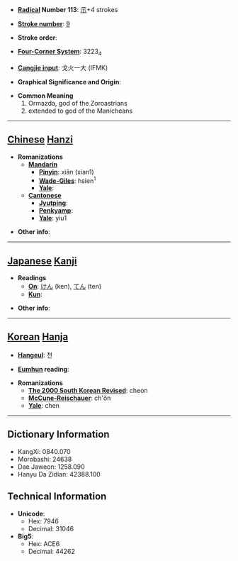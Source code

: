 * '''[[Wiktionary:Chinese radical index| Radical]] Number 113''': [[Wiktionary:Chinese radical index 示|示]]+4 strokes

* '''[[Wiktionary:Chinese total strokes index|Stroke number]]''': [[Wiktionary:Chinese total strokes index 9|9]]

* '''Stroke order''': 

* '''[[Wiktionary:Chinese four corner index|Four-Corner System]]''': 3223<sub>4</sub>

* '''[[Wiktionary:Chinese Cangjie index|Cangjie input]]''': 戈火一大 (IFMK)

* '''Graphical Significance and Origin''': 

* '''Common Meaning'''
*#Ormazda, god of the Zoroastrians
*# extended to god of the Manicheans


----

== [[Chinese]] [[Hanzi]] ==

* '''Romanizations'''
** '''[[Mandarin]]'''
*** '''[[Pinyin]]''': xiān (xian1)
*** '''[[Wade-Giles]]''': hsien<sup>1</sup>
*** '''[[Yale]]''': 
** '''[[Cantonese]]'''
*** '''[[Jyutping]]''':
*** '''[[Penkyamp]]''': 
*** '''[[Yale]]''': yiu1

* '''Other info''': 

----

== [[Japanese]] [[Kanji]] ==

* '''Readings'''
** '''[[On]]''': [[けん]] (ken), [[てん]] (ten)
** '''[[Kun]]''': 

* '''Other info''':  

----

== [[Korean]] [[Hanja]] ==

* '''[[Hangeul]]''': 천

* '''[[Eumhun]] reading''': 

* '''Romanizations'''
** '''[[The 2000 South Korean Revised Romanization|The 2000 South Korean Revised]]''': cheon
** '''[[McCune-Reischauer]]''': ch'ŏn
** '''[[Yale]]''': chen

----

== Dictionary Information ==

* KangXi: 0840.070
* Morobashi: 24638
* Dae Jaweon: 1258.090
* Hanyu Da Zidian: 42388.100

== Technical Information ==

* '''Unicode''':
** Hex: 7946
** Decimal: 31046
* '''Big5''':
** Hex: ACE6
** Decimal: 44262